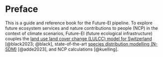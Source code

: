 # Preface {.unnumbered}

This is a guide and reference book for the Future-EI pipeline.
To explore future ecosystem services and nature contributions to people (NCP)
in the context of climate scenarios, Future-EI (future ecological infrastructure)
couples the
[land use land cover change (LULCC) model for Switzerland](https://github.com/blenback/LULCC-CH)
[@black2023; @black], state-of-the-art
[species distribution modelling (N-SDM)](https://github.com/N-SDM/N-SDM) [@adde2023],
and NCP calculations [@kuelling].